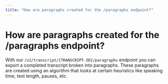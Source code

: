 ```yaml
---
title: "How are paragraphs created for the /paragraphs endpoint?"
---
```


# How are paragraphs created for the /paragraphs endpoint?

With our `/v2/transcript/{TRANSCRIPT-ID}/paragraphs` endpoint you can export a completed transcript broken into paragraphs. These paragraphs are created using an algorithm that looks at certain heuristics like speaking time, text length, pauses, etc.
